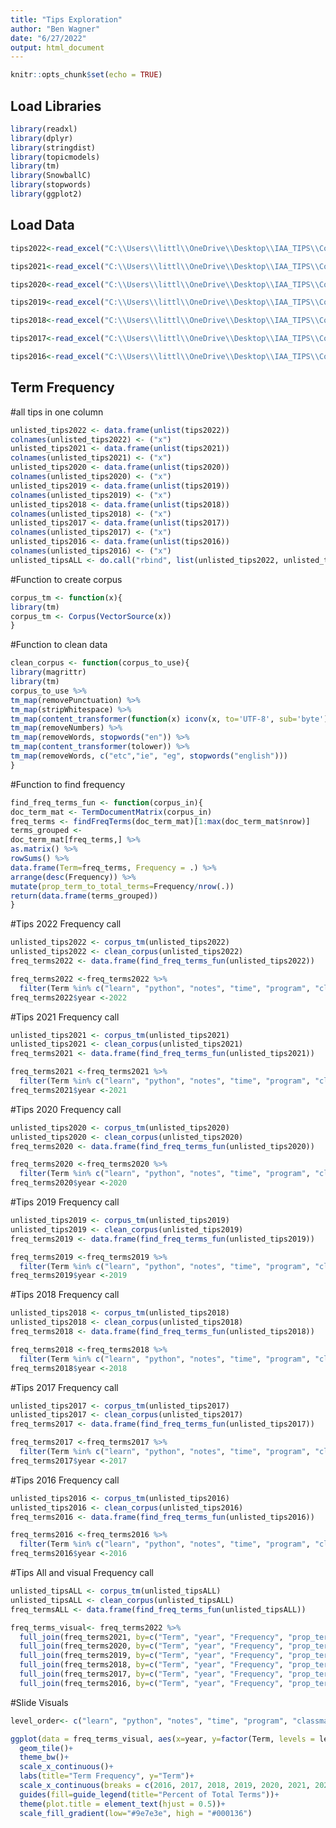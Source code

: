 ```yaml
---
title: "Tips Exploration"
author: "Ben Wagner"
date: "6/27/2022"
output: html_document
---
```


```r
knitr::opts_chunk$set(echo = TRUE)
```

## Load Libraries
```r
library(readxl)
library(dplyr)
library(stringdist)
library(topicmodels)
library(tm)
library(SnowballC)
library(stopwords)
library(ggplot2)
```

## Load Data 
```r
tips2022<-read_excel("C:\\Users\\littl\\OneDrive\\Desktop\\IAA_TIPS\\Copy of MSA 2023 STUDENT TIPS spreadsheet.xlsx", skip = 1, sheet = "2022", col_names = c('tip_1', 'tip_2', 'tip_3', 'anything_else'))

tips2021<-read_excel("C:\\Users\\littl\\OneDrive\\Desktop\\IAA_TIPS\\Copy of MSA 2023 STUDENT TIPS spreadsheet.xlsx", skip = 1, sheet = "2021", col_names = c('tip_1', 'tip_2', 'tip_3', 'anything_else'))

tips2020<-read_excel("C:\\Users\\littl\\OneDrive\\Desktop\\IAA_TIPS\\Copy of MSA 2023 STUDENT TIPS spreadsheet.xlsx", skip=1, sheet = "2020", col_names = c('tip_1', 'tip_2', 'tip_3', 'anything_else'))

tips2019<-read_excel("C:\\Users\\littl\\OneDrive\\Desktop\\IAA_TIPS\\Copy of MSA 2023 STUDENT TIPS spreadsheet.xlsx", skip = 1, sheet = "2019", col_names = c('tip_1', 'tip_2', 'tip_3', 'anything_else'))

tips2018<-read_excel("C:\\Users\\littl\\OneDrive\\Desktop\\IAA_TIPS\\Copy of MSA 2023 STUDENT TIPS spreadsheet.xlsx", skip = 1, sheet = "2018", col_names = c('tip_1', 'tip_2', 'tip_3', 'anything_else'))

tips2017<-read_excel("C:\\Users\\littl\\OneDrive\\Desktop\\IAA_TIPS\\Copy of MSA 2023 STUDENT TIPS spreadsheet.xlsx", skip = 1, sheet = "2017", col_names = c('tip_1', 'tip_2', 'tip_3', 'anything_else'))

tips2016<-read_excel("C:\\Users\\littl\\OneDrive\\Desktop\\IAA_TIPS\\Copy of MSA 2023 STUDENT TIPS spreadsheet.xlsx", skip = 1, sheet = "2016", col_names = c('tip_1', 'tip_2', 'tip_3', 'anything_else'))
```

<!-- ## Counting the frequency of words -->
<!-- ```{r, eval=FALSE} -->
<!-- stopwords_regex = paste(stopwords('en'), collapse = '\\b|\\b') -->
<!-- stopwords_regex = paste0('\\b', stopwords_regex, '\\b') -->
<!-- stringr::str_replace_all(tips2021, stopwords_regex, '') -->
<!-- frequency <- data.frame(t(stringdist::qgrams(freq = tips2021, q=25))) -->

<!-- frequency<-frequency %>%  -->
<!--   arrange(desc(freq)) -->
<!-- ``` -->

## Term Frequency
#all tips in one column
```r
unlisted_tips2022 <- data.frame(unlist(tips2022))
colnames(unlisted_tips2022) <- ("x")
unlisted_tips2021 <- data.frame(unlist(tips2021))
colnames(unlisted_tips2021) <- ("x")
unlisted_tips2020 <- data.frame(unlist(tips2020))
colnames(unlisted_tips2020) <- ("x")
unlisted_tips2019 <- data.frame(unlist(tips2019))
colnames(unlisted_tips2019) <- ("x")
unlisted_tips2018 <- data.frame(unlist(tips2018))
colnames(unlisted_tips2018) <- ("x")
unlisted_tips2017 <- data.frame(unlist(tips2017))
colnames(unlisted_tips2017) <- ("x")
unlisted_tips2016 <- data.frame(unlist(tips2016))
colnames(unlisted_tips2016) <- ("x")
unlisted_tipsALL <- do.call("rbind", list(unlisted_tips2022, unlisted_tips2021, unlisted_tips2020, unlisted_tips2019, unlisted_tips2018, unlisted_tips2017, unlisted_tips2016))
```

#Function to create corpus
```r
corpus_tm <- function(x){
library(tm)
corpus_tm <- Corpus(VectorSource(x))
}
```

#Function to clean data 
```r
clean_corpus <- function(corpus_to_use){
library(magrittr)
library(tm)
corpus_to_use %>%
tm_map(removePunctuation) %>%
tm_map(stripWhitespace) %>%
tm_map(content_transformer(function(x) iconv(x, to='UTF-8', sub='byte'))) %>%
tm_map(removeNumbers) %>%
tm_map(removeWords, stopwords("en")) %>%
tm_map(content_transformer(tolower)) %>%
tm_map(removeWords, c("etc","ie", "eg", stopwords("english")))
}
```


#Function to find frequency
```r
find_freq_terms_fun <- function(corpus_in){
doc_term_mat <- TermDocumentMatrix(corpus_in)
freq_terms <- findFreqTerms(doc_term_mat)[1:max(doc_term_mat$nrow)]
terms_grouped <-
doc_term_mat[freq_terms,] %>%
as.matrix() %>%
rowSums() %>%
data.frame(Term=freq_terms, Frequency = .) %>%
arrange(desc(Frequency)) %>%
mutate(prop_term_to_total_terms=Frequency/nrow(.))
return(data.frame(terms_grouped))
}
```

#Tips 2022 Frequency call
```r
unlisted_tips2022 <- corpus_tm(unlisted_tips2022)
unlisted_tips2022 <- clean_corpus(unlisted_tips2022)
freq_terms2022 <- data.frame(find_freq_terms_fun(unlisted_tips2022))

freq_terms2022 <-freq_terms2022 %>% 
  filter(Term %in% c("learn", "python", "notes", "time", "program", "classmates", "friends", "trust", "faculty", "help"))
freq_terms2022$year <-2022
```

#Tips 2021 Frequency call
```r
unlisted_tips2021 <- corpus_tm(unlisted_tips2021)
unlisted_tips2021 <- clean_corpus(unlisted_tips2021)
freq_terms2021 <- data.frame(find_freq_terms_fun(unlisted_tips2021))

freq_terms2021 <-freq_terms2021 %>% 
  filter(Term %in% c("learn", "python", "notes", "time", "program", "classmates", "friends", "trust", "faculty", "help"))
freq_terms2021$year <-2021
```

#Tips 2020 Frequency call
```r
unlisted_tips2020 <- corpus_tm(unlisted_tips2020)
unlisted_tips2020 <- clean_corpus(unlisted_tips2020)
freq_terms2020 <- data.frame(find_freq_terms_fun(unlisted_tips2020))

freq_terms2020 <-freq_terms2020 %>% 
  filter(Term %in% c("learn", "python", "notes", "time", "program", "classmates", "friends", "trust", "faculty", "help"))
freq_terms2020$year <-2020
```

#Tips 2019 Frequency call
```r
unlisted_tips2019 <- corpus_tm(unlisted_tips2019)
unlisted_tips2019 <- clean_corpus(unlisted_tips2019)
freq_terms2019 <- data.frame(find_freq_terms_fun(unlisted_tips2019))

freq_terms2019 <-freq_terms2019 %>% 
  filter(Term %in% c("learn", "python", "notes", "time", "program", "classmates", "friends", "trust", "faculty", "help"))
freq_terms2019$year <-2019
```

#Tips 2018 Frequency call
```r
unlisted_tips2018 <- corpus_tm(unlisted_tips2018)
unlisted_tips2018 <- clean_corpus(unlisted_tips2018)
freq_terms2018 <- data.frame(find_freq_terms_fun(unlisted_tips2018))

freq_terms2018 <-freq_terms2018 %>% 
  filter(Term %in% c("learn", "python", "notes", "time", "program", "classmates", "friends", "trust", "faculty", "help"))
freq_terms2018$year <-2018
```

#Tips 2017 Frequency call
```r
unlisted_tips2017 <- corpus_tm(unlisted_tips2017)
unlisted_tips2017 <- clean_corpus(unlisted_tips2017)
freq_terms2017 <- data.frame(find_freq_terms_fun(unlisted_tips2017))

freq_terms2017 <-freq_terms2017 %>% 
  filter(Term %in% c("learn", "python", "notes", "time", "program", "classmates", "friends", "trust", "faculty", "help"))
freq_terms2017$year <-2017
```

#Tips 2016 Frequency call
```r
unlisted_tips2016 <- corpus_tm(unlisted_tips2016)
unlisted_tips2016 <- clean_corpus(unlisted_tips2016)
freq_terms2016 <- data.frame(find_freq_terms_fun(unlisted_tips2016))

freq_terms2016 <-freq_terms2016 %>% 
  filter(Term %in% c("learn", "python", "notes", "time", "program", "classmates", "friends", "trust", "faculty", "help"))
freq_terms2016$year <-2016
```

#Tips All and visual Frequency call
```r
unlisted_tipsALL <- corpus_tm(unlisted_tipsALL)
unlisted_tipsALL <- clean_corpus(unlisted_tipsALL)
freq_termsALL <- data.frame(find_freq_terms_fun(unlisted_tipsALL))

freq_terms_visual<- freq_terms2022 %>% 
  full_join(freq_terms2021, by=c("Term", "year", "Frequency", "prop_term_to_total_terms")) %>%
  full_join(freq_terms2020, by=c("Term", "year", "Frequency", "prop_term_to_total_terms")) %>% 
  full_join(freq_terms2019, by=c("Term", "year", "Frequency", "prop_term_to_total_terms")) %>%
  full_join(freq_terms2018, by=c("Term", "year", "Frequency", "prop_term_to_total_terms")) %>%
  full_join(freq_terms2017, by=c("Term", "year", "Frequency", "prop_term_to_total_terms")) %>%
  full_join(freq_terms2016, by=c("Term", "year", "Frequency", "prop_term_to_total_terms"))
```


#Slide Visuals
```r
level_order<- c("learn", "python", "notes", "time", "program", "classmates", "friends", "trust", "faculty", "help")

ggplot(data = freq_terms_visual, aes(x=year, y=factor(Term, levels = level_order), fill=prop_term_to_total_terms)) + 
  geom_tile()+
  theme_bw()+
  scale_x_continuous()+
  labs(title="Term Frequency", y="Term")+
  scale_x_continuous(breaks = c(2016, 2017, 2018, 2019, 2020, 2021, 2022))+
  guides(fill=guide_legend(title="Percent of Total Terms"))+
  theme(plot.title = element_text(hjust = 0.5))+
  scale_fill_gradient(low="#9e7e3e", high = "#000136")
```

